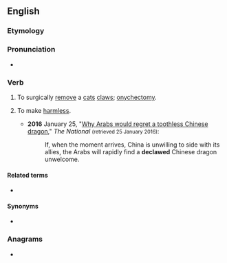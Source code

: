 ==English==

===Etymology===
{{prefix|en|de|claw}}

===Pronunciation===
* {{a|UK}} {{IPA|en|/diːˈklɔː/}}

===Verb===
{{en-verb}}

# To surgically [[remove]] a [[cat]]s [[claw]]s; [[onychectomy]].
# {{lb|en|figuratively}} To make [[harmless]].
#* '''2016''' January 25, "[http://www.thenational.ae/opinion/comment/why-arabs-would-regret-a-toothless-chinese-dragon Why Arabs would regret a toothless Chinese dragon]," ''The National'' <small>(retrieved 25 January 2016)</small>:
#*: If, when the moment arrives, China is unwilling to side with its allies, the Arabs will rapidly find a '''declawed''' Chinese dragon unwelcome.

====Related terms====
* {{l|en|declawing}}

====Synonyms====
* {{l|en|onychectomy}}

===Anagrams===
* {{anagrams|en|a=acdelw|Caldew|clawed}}
